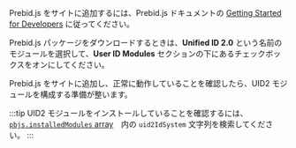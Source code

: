 <!-- GWH Same section in integration-prebid-client-side.md and integration-prebid-client-server.md -->

Prebid.js をサイトに追加するには、Prebid.js ドキュメントの [Getting Started for Developers](https://docs.prebid.org/dev-docs/getting-started.html) に従ってください。

Prebid.js パッケージをダウンロードするときは、**Unified ID 2.0** という名前のモジュールを選択して、**User ID Modules** セクションの下にあるチェックボックスをオンにしてください。

Prebid.js をサイトに追加し、正常に動作していることを確認したら、UID2 モジュールを構成する準備が整います。

:::tip
UID2 モジュールをインストールしていることを確認するには、[`pbjs.installedModules` array](https://docs.prebid.org/dev-docs/publisher-api-reference/installedModules.html)　内の `uid2IdSystem` 文字列を検索してください。
:::

